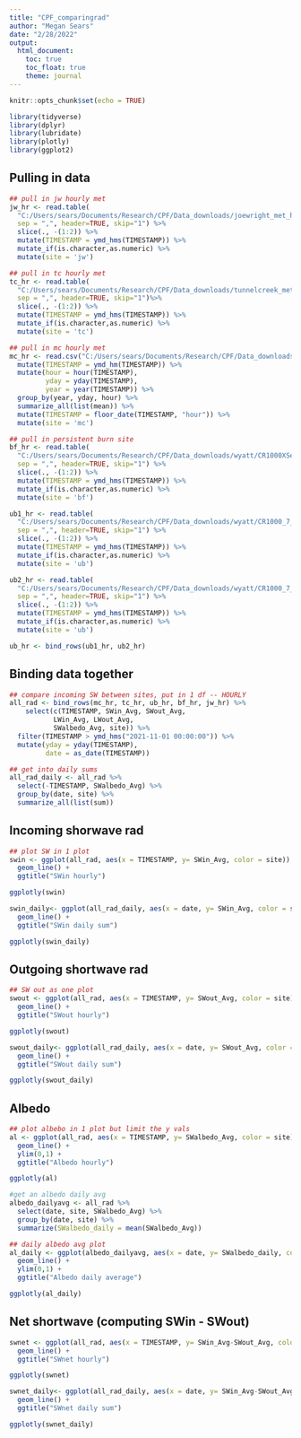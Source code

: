 ---
title: "CPF_comparingrad"
author: "Megan Sears"
date: "2/28/2022"
output:
  html_document:
    toc: true
    toc_float: true
    theme: journal
---

```{r setup, include=FALSE}
knitr::opts_chunk$set(echo = TRUE)

library(tidyverse)
library(dplyr)
library(lubridate)
library(plotly)
library(ggplot2)

```

## Pulling in data


```{r processing data}
## pull in jw hourly met
jw_hr <- read.table(
  "C:/Users/sears/Documents/Research/CPF/Data_downloads/joewright_met_hr_20220227.dat",
  sep = ",", header=TRUE, skip="1") %>%
  slice(., -(1:2)) %>%
  mutate(TIMESTAMP = ymd_hms(TIMESTAMP)) %>%
  mutate_if(is.character,as.numeric) %>%
  mutate(site = 'jw')

## pull in tc hourly met
tc_hr <- read.table(
  "C:/Users/sears/Documents/Research/CPF/Data_downloads/tunnelcreek_met2_hr_20220227.dat",
  sep = ",", header=TRUE, skip="1")%>%
  slice(., -(1:2)) %>%
  mutate(TIMESTAMP = ymd_hms(TIMESTAMP)) %>%
  mutate_if(is.character,as.numeric) %>%
  mutate(site = 'tc')

## pull in mc hourly met
mc_hr <- read.csv("C:/Users/sears/Documents/Research/CPF/Data_downloads/mtncampus_20220223.csv") %>%
  mutate(TIMESTAMP = ymd_hm(TIMESTAMP)) %>%
  mutate(hour = hour(TIMESTAMP),
         yday = yday(TIMESTAMP),
         year = year(TIMESTAMP)) %>%
  group_by(year, yday, hour) %>%
  summarize_all(list(mean)) %>%
  mutate(TIMESTAMP = floor_date(TIMESTAMP, "hour")) %>%
  mutate(site = 'mc')

## pull in persistent burn site
bf_hr <- read.table(
  "C:/Users/sears/Documents/Research/CPF/Data_downloads/wyatt/CR1000XSeries - new_Hourly_BF_2021.dat",
  sep = ",", header=TRUE, skip="1") %>%
  slice(., -(1:2)) %>%
  mutate(TIMESTAMP = ymd_hms(TIMESTAMP)) %>%
  mutate_if(is.character,as.numeric) %>%
  mutate(site = 'bf')

ub1_hr <- read.table(
  "C:/Users/sears/Documents/Research/CPF/Data_downloads/wyatt/CR1000_7_One_Hour_UB_0110.dat",
  sep = ",", header=TRUE, skip="1") %>%
  slice(., -(1:2)) %>%
  mutate(TIMESTAMP = ymd_hms(TIMESTAMP)) %>%
  mutate_if(is.character,as.numeric) %>%
  mutate(site = 'ub')

ub2_hr <- read.table(
  "C:/Users/sears/Documents/Research/CPF/Data_downloads/wyatt/CR1000_7_One_Hour_UB_0221.dat",
  sep = ",", header=TRUE, skip="1") %>%
  slice(., -(1:2)) %>%
  mutate(TIMESTAMP = ymd_hms(TIMESTAMP)) %>%
  mutate_if(is.character,as.numeric) %>%
  mutate(site = 'ub')

ub_hr <- bind_rows(ub1_hr, ub2_hr)


```

##  Binding data together

```{r getting one df, echo=T}
## compare incoming SW between sites, put in 1 df -- HOURLY
all_rad <- bind_rows(mc_hr, tc_hr, ub_hr, bf_hr, jw_hr) %>%
    select(c(TIMESTAMP, SWin_Avg, SWout_Avg, 
           LWin_Avg, LWout_Avg,
           SWalbedo_Avg, site)) %>%
  filter(TIMESTAMP > ymd_hms("2021-11-01 00:00:00")) %>%
  mutate(yday = yday(TIMESTAMP),
         date = as_date(TIMESTAMP))

## get into daily sums
all_rad_daily <- all_rad %>%
  select(-TIMESTAMP, SWalbedo_Avg) %>%
  group_by(date, site) %>%
  summarize_all(list(sum))

```
## Incoming shorwave rad

```{r fig.width=12,fig.height=11}
## plot SW in 1 plot
swin <- ggplot(all_rad, aes(x = TIMESTAMP, y= SWin_Avg, color = site)) +
  geom_line() +
  ggtitle("SWin hourly")

ggplotly(swin)

swin_daily<- ggplot(all_rad_daily, aes(x = date, y= SWin_Avg, color = site)) +
  geom_line() +
  ggtitle("SWin daily sum")

ggplotly(swin_daily)

```

## Outgoing shortwave rad

```{r fig.width=12,fig.height=11}
## SW out as one plot
swout <- ggplot(all_rad, aes(x = TIMESTAMP, y= SWout_Avg, color = site)) +
  geom_line() +
  ggtitle("SWout hourly")

ggplotly(swout)

swout_daily<- ggplot(all_rad_daily, aes(x = date, y= SWout_Avg, color = site)) +
  geom_line() +
  ggtitle("SWout daily sum")

ggplotly(swout_daily)


```

## Albedo

```{r fig.width=12,fig.height=11}
## plot albebo in 1 plot but limit the y vals
al <- ggplot(all_rad, aes(x = TIMESTAMP, y= SWalbedo_Avg, color = site)) +
  geom_line() +
  ylim(0,1) +
  ggtitle("Albedo hourly")

ggplotly(al)

#get an albedo daily avg
albedo_dailyavg <- all_rad %>%
  select(date, site, SWalbedo_Avg) %>%
  group_by(date, site) %>%
  summarize(SWalbedo_daily = mean(SWalbedo_Avg))

## daily albedo avg plot
al_daily <- ggplot(albedo_dailyavg, aes(x = date, y= SWalbedo_daily, color = site)) +
  geom_line() +
  ylim(0,1) +
  ggtitle("Albedo daily average")

ggplotly(al_daily)

```

## Net shortwave (computing SWin - SWout)

```{r fig.width=12,fig.height=11}
swnet <- ggplot(all_rad, aes(x = TIMESTAMP, y= SWin_Avg-SWout_Avg, color=site)) +
  geom_line() +
  ggtitle("SWnet hourly")

ggplotly(swnet)

swnet_daily<- ggplot(all_rad_daily, aes(x = date, y= SWin_Avg-SWout_Avg, color = site)) +
  geom_line() +
  ggtitle("SWnet daily sum")

ggplotly(swnet_daily)

```

